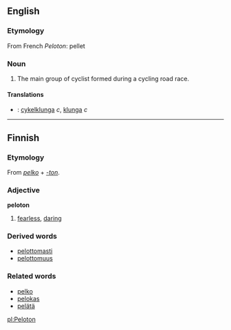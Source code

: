==English==

===Etymology===
From French ''Peloton'': pellet

===Noun===

#The main group of cyclist formed during a cycling road race.
====Translations====
*{{sv}}: [[cykelklunga]] ''c'', [[klunga]] ''c''

----

==Finnish==

===Etymology===

From ''[[pelko]]'' + ''[[-ton#Finnish|-ton]]''.

===Adjective===
'''peloton'''

# [[fearless]], [[daring]]

===Derived words===
*[[pelottomasti]]
*[[pelottomuus]]

===Related words===
*[[pelko]]
*[[pelokas]]
*[[pelätä]]

[[pl:Peloton]]